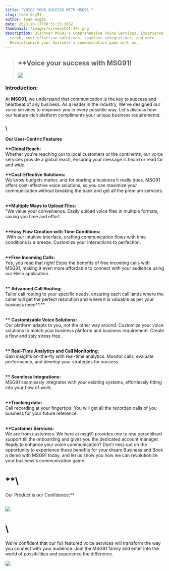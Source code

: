 ```yaml
---
title: "VOICE YOUR SUCCESS WITH MSG91 "
slug: team-msg91
author: Team msg91
date: 2023-10-17T08:55:23.366Z
thumbnail: /images/screenshot-49-.png
description: Discover MSG91's Comprehensive Voice Services. Experience global
  reach, cost effective solutions, seamless integrations, and more.
  Revolutionize your business's communication game with us.
---
```

<!--StartFragment-->

> ## **\*\*Voice your success with MSG91!**
>
> ![](/images/voice-add-on.jpg)

### **Introduction:**

At **MSG91,** we understand that communication is the key to success and heartbeat of any business. As a leader in the industry, We've designed our voice services to empower you in every possible way. Let's discuss how our feature-rich platform compliments your unique business requirements:

### \
**Our User-Centric Features**

**\*\*Global Reach:**\
Whether you're reaching out to local customers or the continents, our voice services provide a global reach, ensuring your message is heard or read far and wide.



**\*\*Cost-Effective Solutions:** \
We know budgets matter, and for starting a business it really does. MSG91 offers cost-effective voice solutions, so you can maximize your communication without breaking the bank and get all the premium services.

**\
\*\*Multiple Ways to Upload Files:** \
"We value your convenience. Easily upload voice files in multiple formats, saving you time and effort.

**\
\*\*Easy Flow Creation with Time Conditions:**\
 With our intuitive interface, crafting communication flows with time conditions is a breeze. Customize your interactions to perfection.

**\
\*\*Free Incoming Calls:** \
Yes, you read that right! Enjoy the benefits of free incoming calls with MSG91, making it even more affordable to connect with your audience using our Hello application.

**\
\*\* Advanced Call Routing:**\
Tailor call routing to your specific needs, ensuring each call lands where the caller will get the perfect resolution and where it is valuable as per your business need**.**

**\
\*\* Customizable Voice Solutions:** \
Our platform adapts to you, not the other way around. Customize your voice solutions to match your business platform and business requirement. Create a flow and stay stress free.

**\
\*\* Real-Time Analytics and Call Monitoring:** \
Gain insights on-the-fly with real-time analytics. Monitor calls, evaluate performance, and develop your strategies for success.

**\
\*\* Seamless Integrations:**\
MSG91 seamlessly integrates with your existing systems, effortlessly fitting into your flow of work.

**\
\*\*Tracking data:** \
Call recording at your fingertips. You will get all the recorded calls of you business for your future reference.

**\
\*\*Customer Services:** \
We are from customers. We here at msg91 provides one to one personlised support till the onboarding and gives you the dedicated account manager. Ready to enhance your voice communication? Don't miss out on the opportunity to experience these benefits for your dream Business and Book a demo with MSG91 today, and let us show you how we can revolutionize your business's communication game.

# \*\*\

Our Product is our Confidence:\*\*

![]()

![](/images/pexels-gerd-altmann-21696.jpg)

# \

We're confident that our full featured voice services will transform the way you connect with your audience. Join the MSG91 family and enter into the world of possibilities and experience the difference.

![](/images/screenshot-50-.png)

<!--EndFragment-->